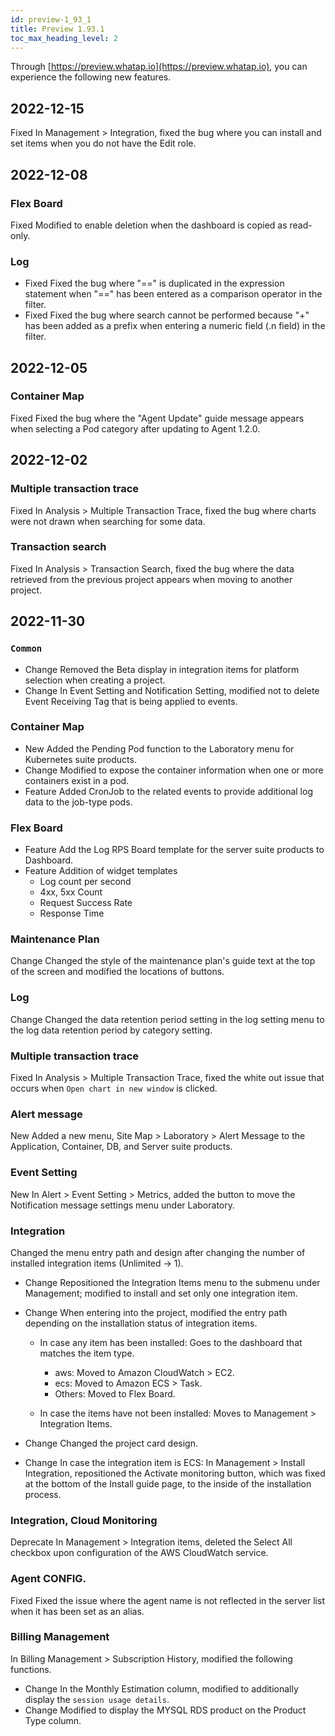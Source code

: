 ```yaml
---
id: preview-1_93_1
title: Preview 1.93.1
toc_max_heading_level: 2
---
```


<head>
<meta name="robots" content="noindex, nofollow"/>
</head>


Through [https://preview.whatap.io](https://preview.whatap.io), you can experience the following new features. 

## 2022-12-15

<Status>Fixed</Status> In <UI>Management</UI> > <UI>Integration</UI>, fixed the bug where you can install and set items when you do not have the Edit role.

## 2022-12-08

### Flex Board

<Status>Fixed</Status> Modified to enable deletion when the dashboard is copied as read-only.

### Log

-   <Status>Fixed</Status> Fixed the bug where "==" is duplicated in the expression statement when "==" has been entered as a comparison operator in the filter.
-   <Status>Fixed</Status> Fixed the bug where search cannot be performed because "+" has been added as a prefix when entering a numeric field (.n field) in the filter.

## 2022-12-05

### Container Map

<Status>Fixed</Status> Fixed the bug where the "Agent Update" guide message appears when selecting a Pod category after updating to Agent 1.2.0.

## 2022-12-02

### Multiple transaction trace

<Status>Fixed</Status> In <UI>Analysis</UI> > <UI>Multiple Transaction Trace</UI>, fixed the bug where charts were not drawn when searching for some data.

### Transaction search

<Status>Fixed</Status> In <UI>Analysis</UI> > <UI>Transaction Search</UI>, fixed the bug where the data retrieved from the previous project appears when moving to another project.

## 2022-11-30

### `Common`

-   <Status>Change</Status> Removed the Beta display in integration items for platform selection when creating a project.
-   <Status>Change</Status> In <UI>Event Setting</UI> and <UI>Notification Setting</UI>, modified not to delete <UI>Event Receiving Tag</UI> that is being applied to events.

### Container Map

-   <Status>New</Status> Added the <UI>Pending Pod</UI> function to the Laboratory menu for Kubernetes suite products.
-   <Status>Change</Status> Modified to expose the container information when one or more containers exist in a pod.
-   <Status>Feature</Status> Added CronJob to the related events to provide additional log data to the job-type pods.

### Flex Board

-   <Status>Feature</Status> Add the Log RPS Board template for the server suite products to Dashboard.
-   <Status>Feature</Status> Addition of widget templates
    * Log count per second
    * 4xx, 5xx Count
    * Request Success Rate
    * Response Time

### Maintenance Plan

<Status>Change</Status> Changed the style of the maintenance plan's guide text at the top of the screen and modified the locations of buttons.

### Log

<Status>Change</Status> Changed the data retention period setting in the log setting menu to the log data retention period by category setting.

### Multiple transaction trace

<Status>Fixed</Status> In <UI>Analysis</UI> > <UI>Multiple Transaction Trace</UI>, fixed the white out issue that occurs when `Open chart in new window` is clicked.

### Alert message

<Status>New</Status> Added a new menu, <UI>Site Map</UI> > <UI>Laboratory</UI> > <UI>Alert Message</UI> to the Application, Container, DB, and Server suite products.

### Event Setting

<Status>New</Status> In <UI>Alert</UI> > <UI>Event Setting</UI> > <UI>Metrics</UI>, added the button to move the <UI>Notification message settings</UI> menu under Laboratory.

### Integration

Changed the menu entry path and design after changing the number of installed integration items (Unlimited → 1).

-   <Status>Change</Status> Repositioned the <UI>Integration Items</UI> menu to the submenu under <UI>Management</UI>; modified to install and set only one integration item.

-   <Status>Change</Status> When entering into the project, modified the entry path depending on the installation status of integration items.

    -   In case any item has been installed: Goes to the dashboard that matches the item type.
        -   aws: Moved to <UI>Amazon CloudWatch</UI> > <UI>EC2</UI>.
        -   ecs: Moved to <UI>Amazon ECS</UI> > <UI>Task</UI>.
        -   Others: Moved to <UI>Flex Board</UI>.

    -   In case the items have not been installed: Moves to <UI>Management</UI> > <UI>Integration Items</UI>.

-   <Status>Change</Status> Changed the project card design.

-   <Status>Change</Status> In case the integration item is ECS: In <UI>Management</UI> > <UI>Install Integration</UI>, repositioned the <UI>Activate monitoring</UI> button, which was fixed at the bottom of the <UI>Install guide</UI> page, to the inside of the installation process.

### Integration, Cloud Monitoring

<Status>Deprecate</Status> In <UI>Management</UI> > <UI>Integration items</UI>, deleted the <UI>Select All</UI> checkbox upon configuration of the <UI>AWS CloudWatch</UI> service.

### Agent CONFIG.

<Status>Fixed</Status> Fixed the issue where the agent name is not reflected in the server list when it has been set as an alias.

### Billing Management

In <UI>Billing Management</UI> > <UI>Subscription History</UI>, modified the following functions.

-   <Status>Change</Status> In the <UI>Monthly Estimation</UI> column, modified to additionally display the `session usage details`.
-   <Status>Change</Status> Modified to display the MYSQL RDS product on the <UI>Product Type</UI> column.
